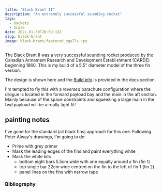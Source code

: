 ```yaml
---
title: "Black Brant II"
description: "An extremely successful sounding rocket"
tags:
  - Rockets
  - Scale
date: 2021-01-30T20:59:13Z
slug: black-brant
image: black-brant/featured_oge77x.jpg
---
```


The Black Brant II was a very successful sounding rocket produced by the Canadian Armament Research and Development Establishment (CARDE) beginning 1960. This is my build of a 5.5" diameter model of the three fin version.

The design is shown here and the [Build info](/docs/builds/black-brant-ii/) is provided in the docs section.

I'm tempted to fly this with a _reversed_ parachute configuration where the drogue is located in the forward payload bay and the main in the aft section. Mainly because of the space constraints and squeezing a large main in the fwd payload will be a really tight fit!

## painting notes

I've gone for the standard (all black fins) approach for this one. Following Peter Alway's drawings, I'm going to do:

* Prime with grey primer
* Mask the leading edges of the fins and paint everything white
* Mask the white bits
  * bottom eight bars 5.5cm wide with one equally around a fin (fin 1)
  * top single bar 22cm wide centred on the fin to the left of fin 1 (fin 2)
  * panel lines on the fins with narrow tape
### Bibliography
